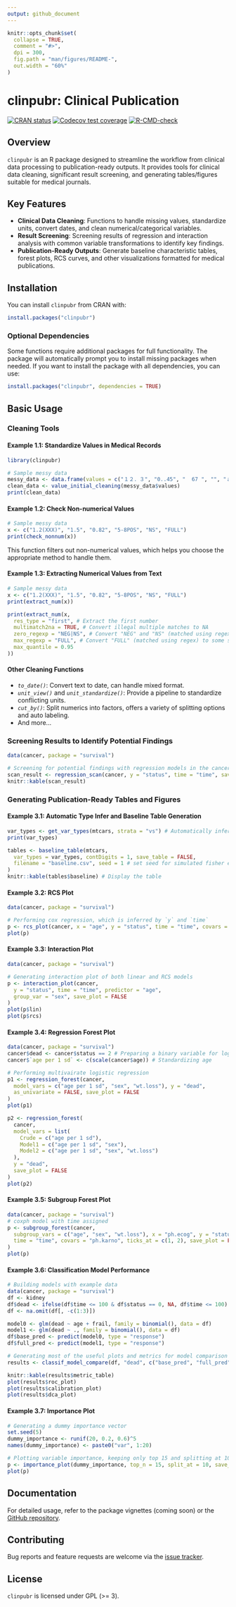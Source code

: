 ---
output: github_document
---

<!-- README.md is generated from README.Rmd. Please edit that file -->

```{r, include = FALSE}
knitr::opts_chunk$set(
  collapse = TRUE,
  comment = "#>",
  dpi = 300,
  fig.path = "man/figures/README-",
  out.width = "60%"
)
```

# clinpubr: Clinical Publication
<!-- badges: start -->
[![CRAN status](https://www.r-pkg.org/badges/version/clinpubr)](https://CRAN.R-project.org/package=clinpubr)
[![Codecov test coverage](https://codecov.io/gh/yotasama/clinpubr/graph/badge.svg)](https://app.codecov.io/gh/yotasama/clinpubr)
[![R-CMD-check](https://github.com/yotasama/clinpubr/actions/workflows/R-CMD-check.yaml/badge.svg)](https://github.com/yotasama/clinpubr/actions/workflows/R-CMD-check.yaml)
<!-- badges: end -->

## Overview
`clinpubr` is an R package designed to streamline the workflow from clinical data processing to publication-ready outputs. It provides tools for clinical data cleaning, significant result screening, and generating tables/figures suitable for medical journals.

## Key Features
- **Clinical Data Cleaning**: Functions to handle missing values, standardize units, convert dates, and clean numerical/categorical variables.  
- **Result Screening**: Screening results of regression and interaction analysis with common variable transformations to identify key findings.  
- **Publication-Ready Outputs**: Generate baseline characteristic tables, forest plots, RCS curves, and other visualizations formatted for medical publications.  

## Installation

You can install `clinpubr` from CRAN with:
``` r
install.packages("clinpubr")
```

### Optional Dependencies

Some functions require additional packages for full functionality. 
The package will automatically prompt you to install missing packages when needed.
If you want to install the package with all dependencies, you can use:
``` r
install.packages("clinpubr", dependencies = TRUE)
```

## Basic Usage
### Cleaning Tools
#### Example 1.1: Standardize Values in Medical Records
```{r example_1.1}
library(clinpubr)

# Sample messy data
messy_data <- data.frame(values = c("１２．３", "0..45", "  67 ", "", "ａｂａｎｄｏｎ"))
clean_data <- value_initial_cleaning(messy_data$values)
print(clean_data)
```

#### Example 1.2: Check Non-numerical Values
```{r example_1.2}
# Sample messy data
x <- c("1.2(XXX)", "1.5", "0.82", "5-8POS", "NS", "FULL")
print(check_nonnum(x))
```
This function filters out non-numerical values, which helps you choose the
appropriate method to handle them. 

#### Example 1.3: Extracting Numerical Values from Text
```{r example_1.3}
# Sample messy data
x <- c("1.2(XXX)", "1.5", "0.82", "5-8POS", "NS", "FULL")
print(extract_num(x))

print(extract_num(x,
  res_type = "first", # Extract the first number
  multimatch2na = TRUE, # Convert illegal multiple matches to NA
  zero_regexp = "NEG|NS", # Convert "NEG" and "NS" (matched using regex) to 0
  max_regexp = "FULL", # Convert "FULL" (matched using regex) to some specified quantile
  max_quantile = 0.95
))
```

#### Other Cleaning Functions
- *`to_date()`*: Convert text to date, can handle mixed format. 
- *`unit_view()`* and *`unit_standardize()`*: Provide a pipeline to standardize conflicting units.  
- *`cut_by()`*: Split numerics into factors, offers a variety of splitting options and auto labeling.  
- And more...  

### Screening Results to Identify Potential Findings
```{r example_2}
data(cancer, package = "survival")

# Screening for potential findings with regression models in the cancer dataset
scan_result <- regression_scan(cancer, y = "status", time = "time", save_table = FALSE)
knitr::kable(scan_result)
```

### Generating Publication-Ready Tables and Figures
#### Example 3.1: Automatic Type Infer and Baseline Table Generation
```{r example_3.1}
var_types <- get_var_types(mtcars, strata = "vs") # Automatically infer variable types
print(var_types)

tables <- baseline_table(mtcars,
  var_types = var_types, contDigits = 1, save_table = FALSE,
  filename = "baseline.csv", seed = 1 # set seed for simulated fisher exact test
)
knitr::kable(tables$baseline) # Display the table
```

#### Example 3.2: RCS Plot
```{r example_3.2}
data(cancer, package = "survival")

# Performing cox regression, which is inferred by `y` and `time`
p <- rcs_plot(cancer, x = "age", y = "status", time = "time", covars = c("sex", "ph.karno"), save_plot = FALSE)
plot(p)
```

#### Example 3.3: Interaction Plot
```{r example_3.3}
data(cancer, package = "survival")

# Generating interaction plot of both linear and RCS models
p <- interaction_plot(cancer,
  y = "status", time = "time", predictor = "age",
  group_var = "sex", save_plot = FALSE
)
plot(p$lin)
plot(p$rcs)
```

#### Example 3.4: Regression Forest Plot
```{r example_3.4, fig.height=3}
data(cancer, package = "survival")
cancer$dead <- cancer$status == 2 # Preparing a binary variable for logistic regression
cancer$`age per 1 sd` <- c(scale(cancer$age)) # Standardizing age

# Performing multivairate logistic regression
p1 <- regression_forest(cancer,
  model_vars = c("age per 1 sd", "sex", "wt.loss"), y = "dead",
  as_univariate = FALSE, save_plot = FALSE
)
plot(p1)

p2 <- regression_forest(
  cancer,
  model_vars = list(
    Crude = c("age per 1 sd"),
    Model1 = c("age per 1 sd", "sex"),
    Model2 = c("age per 1 sd", "sex", "wt.loss")
  ),
  y = "dead",
  save_plot = FALSE
)
plot(p2)
```

#### Example 3.5: Subgroup Forest Plot
```{r example_3.5, out.width = "70%", fig.width = 8, fig.height=4}
data(cancer, package = "survival")
# coxph model with time assigned
p <- subgroup_forest(cancer,
  subgroup_vars = c("age", "sex", "wt.loss"), x = "ph.ecog", y = "status",
  time = "time", covars = "ph.karno", ticks_at = c(1, 2), save_plot = FALSE
)
plot(p)
```

#### Example 3.6: Classification Model Performance
```{r example_3.6}
# Building models with example data
data(cancer, package = "survival")
df <- kidney
df$dead <- ifelse(df$time <= 100 & df$status == 0, NA, df$time <= 100)
df <- na.omit(df[, -c(1:3)])

model0 <- glm(dead ~ age + frail, family = binomial(), data = df)
model1 <- glm(dead ~ ., family = binomial(), data = df)
df$base_pred <- predict(model0, type = "response")
df$full_pred <- predict(model1, type = "response")

# Generating most of the useful plots and metrics for model comparison
results <- classif_model_compare(df, "dead", c("base_pred", "full_pred"), save_output = FALSE)

knitr::kable(results$metric_table)
plot(results$roc_plot)
plot(results$calibration_plot)
plot(results$dca_plot)
```

#### Example 3.7: Importance Plot
```{r example_3.7}
# Generating a dummy importance vector
set.seed(5)
dummy_importance <- runif(20, 0.2, 0.6)^5
names(dummy_importance) <- paste0("var", 1:20)

# Plotting variable importance, keeping only top 15 and splitting at 10
p <- importance_plot(dummy_importance, top_n = 15, split_at = 10, save_plot = FALSE)
plot(p)
```

## Documentation
For detailed usage, refer to the package vignettes (coming soon) or the [GitHub repository](https://github.com/yotasama/clinpubr).

## Contributing
Bug reports and feature requests are welcome via the [issue tracker](https://github.com/yotasama/clinpubr/issues).

## License
`clinpubr` is licensed under GPL (>= 3).